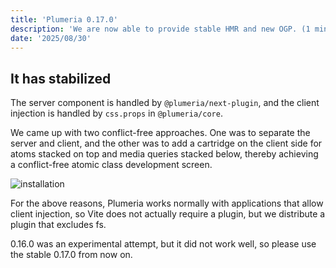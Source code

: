 ```yaml
---
title: 'Plumeria 0.17.0'
description: 'We are now able to provide stable HMR and new OGP. (1 min read)'
date: '2025/08/30'
---
```


## It has stabilized

The server component is handled by `@plumeria/next-plugin`, and the client injection is handled by `css.props` in `@plumeria/core`.

We came up with two conflict-free approaches.
One was to separate the server and client,
and the other was to add a cartridge on the client side for atoms stacked on top and media queries stacked below, thereby achieving a conflict-free atomic class development screen.

<Link href="/docs">
<Image
    src="/BACKGROUND.png"
    width={1200}
    height={630}
    alt="installation"
/>
</Link>

For the above reasons, Plumeria works normally with applications that allow client injection, so Vite does not actually require a plugin, but we distribute a plugin that excludes fs.

0.16.0 was an experimental attempt, but it did not work well, so please use the stable 0.17.0 from now on.

